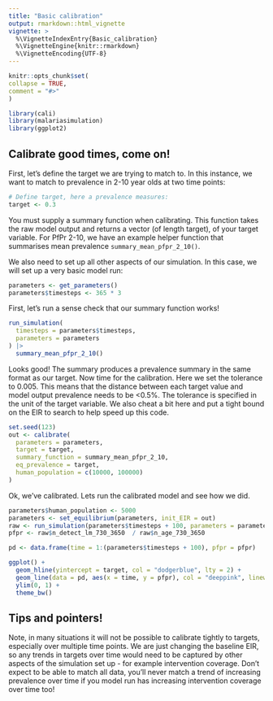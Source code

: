 ```yaml
---
title: "Basic calibration"
output: rmarkdown::html_vignette
vignette: >
  %\VignetteIndexEntry{Basic_calibration}
  %\VignetteEngine{knitr::rmarkdown}
  %\VignetteEncoding{UTF-8}
---
```

  
```r
knitr::opts_chunk$set(
collapse = TRUE,
comment = "#>"
)
```

```r
library(cali)
library(malariasimulation)
library(ggplot2)
```

## Calibrate good times, come on!

First, let's define the target we are trying to match to. In this instance, we
want to match to prevalence in 2-10 year olds at two time points:

```r
# Define target, here a prevalence measures:
target <- 0.3
```

You must supply a summary function when calibrating. This function takes the raw
model output and returns a vector (of length target), of your target variable.
For PfPr 2-10, we have an example helper function that summarises mean
prevalence `summary_mean_pfpr_2_10()`.

We also need to set up all other aspects of our simulation. In this case, we will
set up a very basic model run:

```r
parameters <- get_parameters()
parameters$timesteps <- 365 * 3
```

First, let's run a sense check that our summary function works!
```r
run_simulation(
  timesteps = parameters$timesteps,
  parameters = parameters
) |>
  summary_mean_pfpr_2_10()
```

Looks good! The summary produces a prevalence summary in the same format as our
target. Now time for the calibration. Here we set the tolerance to 0.005. This means that
the distance between each target value and model output prevalence needs to be <0.5%. The
tolerance is specified in the unit of the target variable. We also cheat a bit here
and put a tight bound on the EIR to search to help speed up this code.

```r
set.seed(123)
out <- calibrate(
  parameters = parameters,
  target = target,
  summary_function = summary_mean_pfpr_2_10,
  eq_prevalence = target,
  human_population = c(10000, 100000)
)
```

Ok, we've calibrated. Lets run the calibrated model and see how we did.

```r
parameters$human_population <- 5000
parameters <- set_equilibrium(parameters, init_EIR = out)
raw <- run_simulation(parameters$timesteps + 100, parameters = parameters)
pfpr <- raw$n_detect_lm_730_3650  / raw$n_age_730_3650

pd <- data.frame(time = 1:(parameters$timesteps + 100), pfpr = pfpr)

ggplot() +
  geom_hline(yintercept = target, col = "dodgerblue", lty = 2) + 
  geom_line(data = pd, aes(x = time, y = pfpr), col = "deeppink", linewidth = 1) +
  ylim(0, 1) +
  theme_bw()

```

## Tips and pointers!

Note, in many situations it will not be possible to calibrate tightly to targets,
especially over multiple time points. We are just changing the baseline EIR, 
so any trends in targets over time would need to be captured by other aspects of
the simulation set up - for example intervention coverage. Don't expect to be able to
match all data, you'll never match a trend of increasing prevalence over time if
you model run has increasing intervention coverage over time too!
